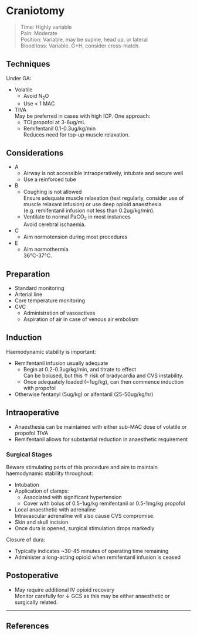 # Craniotomy

>Time: Highly variable <br>
>Pain: Moderate <br>
>Position: Variable, may be supine, head up, or lateral <br>
>Blood loss: Variable. G+H, consider cross-match.

## Techniques

Under GA:

* Volatile
	* Avoid N~2~O
	* Use < 1 MAC
* TIVA\
May be preferred in cases with high ICP. One approach:
	* TCI propofol at 3-6ug/mL
	* Remifentanil 0.1-0.3ug/kg/min\
	Reduces need for top-up muscle relaxation.

## Considerations

* A
	* Airway is not accessible intraoperatively, intubate and secure well
	* Use a reinforced tube
* B
	* Coughing is not allowed\
	Ensure adequate muscle relaxation (test regularly, consider use of muscle relaxant infusion) or use deep opioid anaesthesia (e.g. remifentanil infusion not less than 0.2ug/kg/min).
	* Ventilate to normal PaCO~2~ in most instances\
	Avoid cerebral ischaemia.
* C
	* Aim normotension during most procedures\
* E
	* Aim normothermia\
	36°C-37°C.


## Preparation

* Standard monitoring
* Arterial line\
* Core temperature monitoring
* CVC
	* Administration of vasoactives
	* Aspiration of air in case of venous air embolism


## Induction

Haemodynamic stability is important:

* Remifentanil infusion usually adequate\
	* Begin at 0.2-0.3ug/kg/min, and titrate to effect\
	Can be bolused, but this ↑ risk of bradycardia and CVS instability.
	* Once adequately loaded (~1ug/kg), can then commence induction with propofol
* Otherwise fentanyl (5ug/kg) or alfentanil (25-50ug/kg/hr)


## Intraoperative

* Anaesthesia can be maintained with either sub-MAC dose of volatile or propofol TIVA
* Remifentanil allows for substantial reduction in anaesthetic requirement

### Surgical Stages

Beware stimulating parts of this procedure and aim to maintain haemodynamic stability throughout:

* Intubation
* Application of clamps:
	* Associated with significant hypertension
	* Cover with bolus of 0.5-1ug/kg remifentanil or 0.5-1mg/kg propofol
* Local anaesthetic with adrenaline\
Intravascular adrenaline will also cause CVS compromise.
* Skin and skull incision
* Once dura is opened, surgical stimulation drops markedly

Closure of dura:

* Typically indicates ~30-45 minutes of operating time remaining
* Administer a long-acting opioid when remifentanil infusion is ceased


## Postoperative

* May require additional IV opioid recovery\
Monitor carefully for ↓ GCS as this may be either anaesthetic or surgically related.


---

## References
